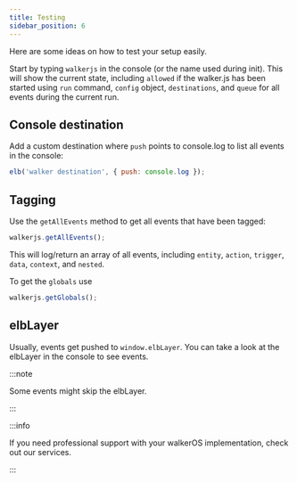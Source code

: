 ```yaml
---
title: Testing
sidebar_position: 6
---
```



Here are some ideas on how to test your setup easily.

Start by typing `walkerjs` in the console (or the name used during init). This
will show the current state, including `allowed` if the walker.js has been
started using `run` command, `config` object, `destinations`, and `queue` for
all events during the current run.

## Console destination

Add a custom destination where `push` points to console.log to list all events
in the console:

```js
elb('walker destination', { push: console.log });
```

## Tagging

Use the `getAllEvents` method to get all events that have been tagged:

```js
walkerjs.getAllEvents();
```

This will log/return an array of all events, including `entity`, `action`,
`trigger`, `data`, `context`, and `nested`.

To get the `globals` use

```js
walkerjs.getGlobals();
```

## elbLayer

Usually, events get pushed to `window.elbLayer`. You can take a look at the
elbLayer in the console to see events.

:::note

Some events might skip the elbLayer.

:::

:::info

If you need professional support with your walkerOS implementation, check out
our&nbsp;<Link to="/services">services</Link>.

:::
